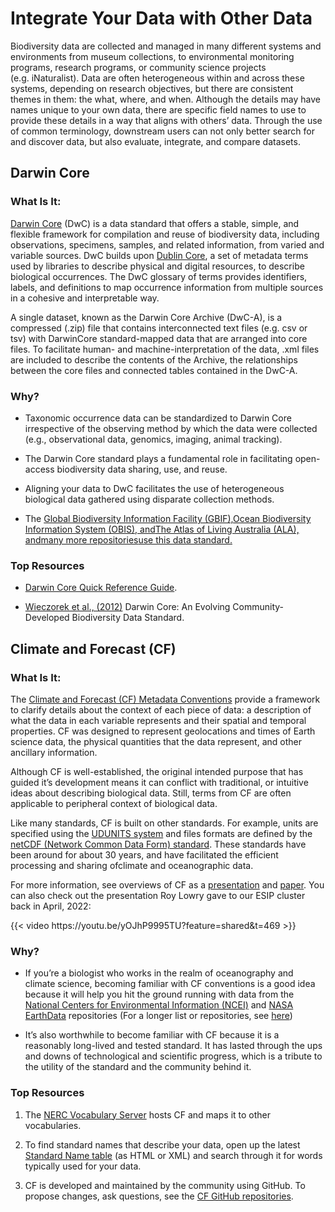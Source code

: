 # Integrate Your Data with Other Data

Biodiversity data are collected and managed in many different systems and environments from museum collections, to environmental monitoring programs, research programs, or community science projects (e.g. iNaturalist). Data are often heterogeneous within and across these systems, depending on research objectives, but there are consistent themes in them: the what, where, and when. Although the details may have names unique to your own data, there are specific field names to use to provide these details in a way that aligns with others’ data. Through the use of common terminology, downstream users can not only better search for and discover data, but also evaluate, integrate, and compare datasets.

## Darwin Core

### What Is It: 

[Darwin Core](https://dwc.tdwg.org) (DwC) is a data standard that offers a stable, simple, and flexible framework for compilation and reuse of biodiversity data, including observations, specimens, samples, and related information, from varied and variable sources. DwC builds upon [Dublin Core](https://esipfed.github.io/bds-primer-best-practices/MAKE_YOUR_DATA_INTERNET_READY.html#dublin-core), a set of metadata terms used by libraries to describe physical and digital resources, to describe biological occurrences. The DwC glossary of terms provides identifiers, labels, and definitions to map occurrence information from multiple sources in a cohesive and interpretable way. 

A single dataset, known as the Darwin Core Archive (DwC-A), is a compressed (.zip) file that contains interconnected text files (e.g. csv or tsv) with DarwinCore standard-mapped data that are arranged into core files. To facilitate human- and machine-interpretation of the data, .xml files are included to describe the contents of the Archive, the relationships between the core files and connected tables contained in the DwC-A.

### Why?

-   Taxonomic occurrence data can be standardized to Darwin Core irrespective of the observing method by which the data were collected (e.g., observational data, genomics, imaging, animal tracking). 

-   The Darwin Core standard plays a fundamental role in facilitating open-access biodiversity data sharing, use, and reuse. 

-   Aligning your data to DwC facilitates the use of heterogeneous biological data gathered using disparate collection methods.

-   The [Global Biodiversity Information Facility (GBIF),](https://www.gbif.org/)[Ocean Biodiversity Information System (OBIS), and](https://obis.org/)[The Atlas of Living Australia (ALA), and](https://www.ala.org.au/)[many more repositories](https://en.wikipedia.org/wiki/Darwin_Core)[use this data standard.](https://www.ala.org.au/)

### **Top Resources**

-   [Darwin Core Quick Reference Guide](https://dwc.tdwg.org/terms/).

-   [Wieczorek et al., (2012)](https://doi.org/10.1371/journal.pone.0029715) Darwin Core: An Evolving Community-Developed Biodiversity Data Standard.

## Climate and Forecast (CF)

### What Is It:

The [Climate and Forecast (CF) Metadata Conventions](https://cfconventions.org) provide a framework to clarify details about the context of each piece of data: a description of what the data in each variable represents and their spatial and temporal properties. CF was designed to represent geolocations and times of Earth science data, the physical quantities that the data represent, and other ancillary information.

Although CF is well-established, the original intended purpose that has guided it's development means it can conflict with traditional, or intuitive ideas about describing biological data. Still, terms from CF are often applicable to peripheral context of biological data.

Like many standards, CF is built on other standards. For example, units are specified using the [UDUNITS system](https://cfconventions.org/faq.html#units-in-cf-udunits) and files formats are defined by the [netCDF (Network Common Data Form) standard](https://www.ogc.org/publications/standard/netcdf/). These standards have been around for about 30 years, and have facilitated the efficient processing and sharing ofclimate and oceanographic data.

For more information, see overviews of CF as a [presentation](https://cfconventions.org/Data/cf-documents/overview/viewgraphs.pdf) and [paper](https://cfconventions.org/Data/cf-documents/overview/article.pdf). You can also check out the presentation Roy Lowry gave to our ESIP cluster back in April, 2022:

{{< video https://youtu.be/yOJhP9995TU?feature=shared&t=469 >}}

### Why?

-   If you’re a biologist who works in the realm of oceanography and climate science, becoming familiar with CF conventions is a good idea because it will help you hit the ground running with data from the [National Centers for Environmental Information (NCEI)](https://www.ncei.noaa.gov/) and [NASA EarthData](https://www.earthdata.nasa.gov/) repositories (For a longer list or repositories, see [here](https://cfconventions.org/projects-activities.html))

-   It's also worthwhile to become familiar with CF because it is a reasonably long-lived and tested standard. It has lasted through the ups and downs of technological and scientific progress, which is a tribute to the utility of the standard and the community behind it.

### **Top Resources**

1.  The [NERC Vocabulary Server](https://vocab.nerc.ac.uk/) hosts CF and maps it to other vocabularies. 

2.  To find standard names that describe your data, open up the latest [Standard Name table](https://cfconventions.org/vocabularies.html) (as HTML or XML) and search through it for words typically used for your data.

3.  CF is developed and maintained by the community using GitHub. To propose changes, ask questions, see the [CF GitHub repositories](https://github.com/cf-convention).
